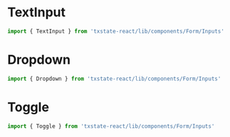 
<Meta title="Form|Inputs" component={Form} />

# TextInput
```js
import { TextInput } from 'txstate-react/lib/components/Form/Inputs'
```
<Preview>
  <Story name='text input'>
    <Form>
      <TextInput label='Airspeed velocity of an unladen swallow' path='swallowSpeed' placeholder='african or european?' />
    </Form>
  </Story>
</Preview>


# Dropdown
```js
import { Dropdown } from 'txstate-react/lib/components/Form/Inputs'
```
<Preview>
  <Story name='dropdown'>
    <Form>
      <Dropdown 
        label='Swallow Type'
        options={[
          { key: 'african', text: 'African' },
          { key: 'european', text: 'European' }
        ]}
        path='swallowType'
      />
    </Form>
  </Story>
</Preview>

# Toggle
```js
import { Toggle } from 'txstate-react/lib/components/Form/Inputs'
```
<Preview>
  <Story name='toggle'>
    <Form>
      <Toggle 
        path='swallowLadenStatus'
        label='Swallow is Laden'
      />
    </Form>
  </Story>
</Preview>